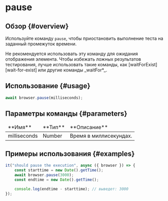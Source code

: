 
# pause

## Обзор {#overview}

Используйте команду `pause`, чтобы приостановить выполнение теста на заданный промежуток времени.

<Admonition type="warning">
    Не рекомендуется использовать эту команду для ожидания отображения элемента. Чтобы избежать
    ложных результатов тестирования, лучше использовать такие команды, как
    [waitForExist][wait-for-exist] или другие команды _waitFor*_.
</Admonition>

## Использование {#usage}

```javascript
await browser.pause(milliseconds);
```

## Параметры команды {#parameters}

<table>
<thead>
<tr><td>**Имя**</td><td>**Тип**</td><td>**Описание**</td></tr>
</thead>
<tbody>
<tr><td>milliseconds</td><td>Number</td><td>Время в миллисекундах.</td></tr>

</tbody>
</table>

## Примеры использования {#examples}

```javascript
it("should pause the execution", async ({ browser }) => {
    const starttime = new Date().getTime();
    await browser.pause(3000);
    const endtime = new Date().getTime();

    console.log(endtime - starttime); // выведет: 3000
});
```

[wait-for-exist]: ../../element/waitForExist
